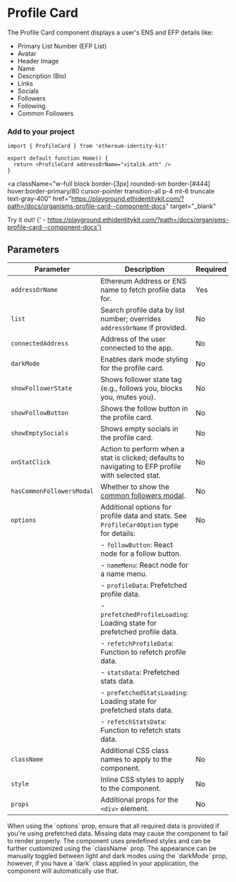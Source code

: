 
# Profile Card

The Profile Card component displays a user's ENS and EFP details like:

- Primary List Number (EFP List)
- Avatar
- Header Image
- Name
- Description (Bio)
- Links
- Socials
- Followers
- Following
- Common Followers

### Add to your project

```tsx copy
import { ProfileCard } from 'ethereum-identity-kit'

export default function Home() {
  return <ProfileCard addressOrName="vitalik.eth" />
}
```

<a
  className="w-full block border-[3px] rounded-sm border-[#444] hover:border-primary/80 cursor-pointer transition-all p-4 mt-6 truncate text-gray-400"
  href="https://playground.ethidentitykit.com/?path=/docs/organisms-profile-card--component-docs"
  target="_blank"
>
  <span className="text-primary">Try it out!</span>
  <span className="text-gray-400">
    {' - https://playground.ethidentitykit.com/?path=/docs/organisms-profile-card--component-docs'}
  </span>
</a>

<div className="w-full bg-[#222] border-[3px] rounded-sm border-[#444] p-8 mt-6 flex justify-center items-center">
  <ProfileCard
    addressOrName="0xd63c2582b071f41090e89d975f738e87e7b8da50"
    connectedAddress="0x5B0f3DBdD49614476e4f5fF5Db6fe13d41fCB516"
    darkMode={true}
    style={{ paddingBottom: '12px', boxShadow: '2px 2px 10px 0px rgba(255,255,255,0.2)' }}
  />
</div>

## Parameters

| Parameter                 | Description                                                                                         | Required | Default Value        |
| ------------------------- | --------------------------------------------------------------------------------------------------- | -------- | -------------------- |
| `addressOrName`           | Ethereum Address or ENS name to fetch profile data for.                                             | Yes      | -                    |
| `list`                    | Search profile data by list number; overrides `addressOrName` if provided.                          | No       | -                    |
| `connectedAddress`        | Address of the user connected to the app.                                                           | No       | -                    |
| `darkMode`                | Enables dark mode styling for the profile card.                                                     | No       | false                |
| `showFollowerState`       | Shows follower state tag (e.g., follows you, blocks you, mutes you).                                | No       | -                    |
| `showFollowButton`        | Shows the follow button in the profile card.                                                        | No       | true                 |
| `showEmptySocials`        | Shows empty socials in the profile card.                                                            | No       | true                 |
| `onStatClick`             | Action to perform when a stat is clicked; defaults to navigating to EFP profile with selected stat. | No       | `defaultOnStatClick` |
| `hasCommonFollowersModal` | Whether to show the [common followers modal](./common-followers.mdx).                               | No       | true                 |
| `options`                 | Additional options for profile data and stats. See `ProfileCardOption` type for details:            | No       | -                    |
|                           | - `followButton`: React node for a follow button.                                                   |          |                      |
|                           | - `nameMenu`: React node for a name menu.                                                           |          |                      |
|                           | - `profileData`: Prefetched profile data.                                                           |          |                      |
|                           | - `prefetchedProfileLoading`: Loading state for prefetched profile data.                            |          |                      |
|                           | - `refetchProfileData`: Function to refetch profile data.                                           |          |                      |
|                           | - `statsData`: Prefetched stats data.                                                               |          |                      |
|                           | - `prefetchedStatsLoading`: Loading state for prefetched stats data.                                |          |                      |
|                           | - `refetchStatsData`: Function to refetch stats data.                                               |          |                      |
| `className`               | Additional CSS class names to apply to the component.                                               | No       | -                    |
| `style`                   | Inline CSS styles to apply to the component.                                                        | No       | -                    |
| `props`                   | Additional props for the `<div>` element.                                                           | No       | -                    |

<Callout type="warning">
  When using the `options` prop, ensure that all required data is provided if you're using prefetched data. Missing data
  may cause the component to fail to render properly.
</Callout>

<Callout type="info">
  The component uses predefined styles and can be further customized using the `className` prop. The appearance can be
  manually toggled between light and dark modes using the `darkMode` prop, however, if you have a `dark` class applied
  in your application, the component will automatically use that.
</Callout>
